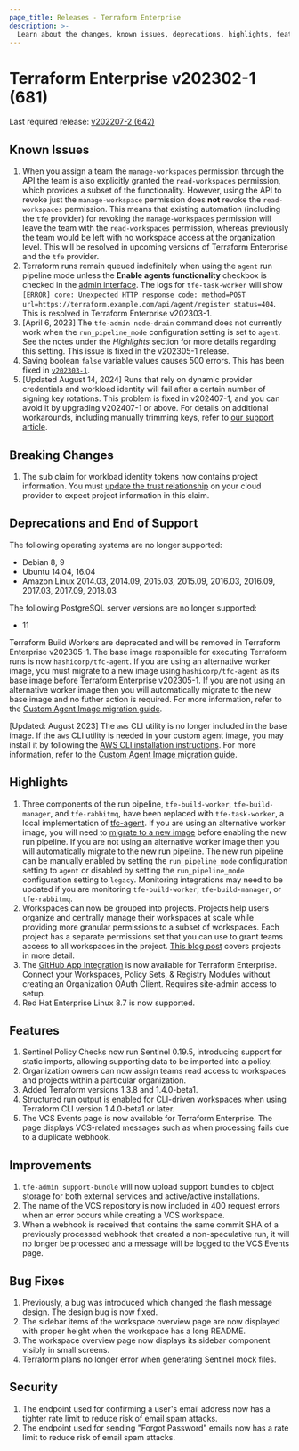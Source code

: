 ```yaml
---
page_title: Releases - Terraform Enterprise
description: >-
  Learn about the changes, known issues, deprecations, highlights, features, improvements, bug fixes, and security fixes for the v202302-1 (681) release.
---
```


# Terraform Enterprise v202302-1 (681)

Last required release: [v202207-2 (642)](/terraform/enterprise/releases/2022/v202207-2)

## Known Issues

1. When you assign a team the `manage-workspaces` permission through the API the team is also explicitly granted the `read-workspaces` permission, which provides a subset of the functionality. However, using the API to revoke just the `manage-workspace` permission does **not** revoke the `read-workspaces` permission. This means that existing automation (including the `tfe` provider) for revoking the `manage-workspaces` permission will leave the team with the `read-workspaces` permission, whereas previously the team would be left with no workspace access at the organization level. This will be resolved in upcoming versions of Terraform Enterprise and the `tfe` provider.
1. Terraform runs remain queued indefinitely when using the `agent` run pipeline mode unless the **Enable agents functionality** checkbox is checked in the [admin interface](/terraform/enterprise/application-administration/admin-access). The logs for `tfe-task-worker` will show `[ERROR] core: Unexpected HTTP response code: method=POST url=https://terraform.example.com/api/agent/register status=404`. This is resolved in Terraform Enterprise v202303-1.
1. [April 6, 2023] The `tfe-admin node-drain` command does not currently work when the `run_pipeline_mode` configuration setting is set to `agent`. See the notes under the _Highlights_ section for more details regarding this setting. This issue is fixed in the v202305-1 release.
1. Saving boolean `false` variable values causes 500 errors. This has been fixed in [`v202303-1`](/terraform/enterprise/releases/2023/v202303-1#bug-fixes).
1. [Updated August 14, 2024] Runs that rely on dynamic provider credentials and workload identity will fail after a certain number of signing key rotations. This problem is fixed in v202407-1, and you can avoid it by upgrading v202407-1 or above. For details on additional workarounds, including manually trimming keys, refer to [our support article](https://support.hashicorp.com/hc/en-us/articles/31715716966419-Issue-with-OIDC-Vault-key-rotation-mechanism-to-incorrectly-identify-the-newest-signing-key).

## Breaking Changes

1. The sub claim for workload identity tokens now contains project information. You must [update the trust relationship](https://support.hashicorp.com/hc/en-us/articles/13138701895699-Updating-Workload-Identity-for-Projects) on your cloud provider to expect project information in this claim.

## Deprecations and End of Support

The following operating systems are no longer supported:

- Debian 8, 9
- Ubuntu 14.04, 16.04
- Amazon Linux 2014.03, 2014.09, 2015.03, 2015.09, 2016.03, 2016.09, 2017.03, 2017.09, 2018.03

The following PostgreSQL server versions are no longer supported:

- 11

Terraform Build Workers are deprecated and will be removed in Terraform Enterprise v202305-1. The base image responsible for executing Terraform runs is now `hashicorp/tfc-agent`. If you are using an alternative worker image, you must migrate to a new image using `hashicorp/tfc-agent` as its base image before Terraform Enterprise v202305-1. If you are not using an alternative worker image then you will automatically migrate to the new base image and no futher action is required. For more information, refer to the [Custom Agent Image migration guide](/terraform/enterprise/replicated/administration/infrastructure/worker-to-agent-migration).

[Updated: August 2023] The `aws` CLI utility is no longer included in the base image. If the `aws` CLI utility is needed in your custom agent image, you may install it by following the [AWS CLI installation instructions](https://docs.aws.amazon.com/cli/latest/userguide/getting-started-install.html). For more information, refer to the [Custom Agent Image migration guide](/terraform/enterprise/replicated/administration/infrastructure/worker-to-agent-migration).

## Highlights

1. Three components of the run pipeline, `tfe-build-worker`, `tfe-build-manager`, and `tfe-rabbitmq`, have been replaced with `tfe-task-worker`, a local implementation of [tfc-agent](https://hub.docker.com/r/hashicorp/tfc-agent). If you are using an alternative worker image, you will need to [migrate to a new image](/terraform/enterprise/replicated/administration/infrastructure/worker-to-agent-migration) before enabling the new run pipeline. If you are not using an alternative worker image then you will automatically migrate to the new run pipeline. The new run pipeline can be manually enabled by setting the `run_pipeline_mode` configuration setting to `agent` or disabled by setting the `run_pipeline_mode` configuration setting to `legacy`. Monitoring integrations may need to be updated if you are monitoring `tfe-build-worker`, `tfe-build-manager`, or `tfe-rabbitmq`.
1. Workspaces can now be grouped into projects. Projects help users organize and centrally manage their workspaces at scale while providing more granular permissions to a subset of workspaces. Each project has a separate permissions set that you can use to grant teams access to all workspaces in the project. [This blog post](https://www.hashicorp.com/blog/terraform-cloud-adds-projects-to-organize-workspaces-at-scale) covers projects in more detail.
1. The [GitHub App Integration](/terraform/enterprise/application-administration/github-app-integration) is now available for Terraform Enterprise. Connect your Workspaces, Policy Sets, & Registry Modules without creating an Organization OAuth Client. Requires site-admin access to setup.
1. Red Hat Enterprise Linux 8.7 is now supported.

## Features

1. Sentinel Policy Checks now run Sentinel 0.19.5, introducing support for static imports, allowing supporting data to be imported into a policy.
1. Organization owners can now assign teams read access to workspaces and projects within a particular organization.
1. Added Terraform versions 1.3.8 and 1.4.0-beta1.
1. Structured run output is enabled for CLI-driven workspaces when using Terraform CLI version 1.4.0-beta1 or later.
1. The VCS Events page is now available for Terraform Enterprise. The page displays VCS-related messages such as when processing fails due to a duplicate webhook.

## Improvements

1. `tfe-admin support-bundle` will now upload support bundles to object storage for both external services and active/active installations.
1. The name of the VCS repository is now included in 400 request errors when an error occurs while creating a VCS workspace.
1. When a webhook is received that contains the same commit SHA of a previously processed webhook that created a non-speculative run, it will no longer be processed and a message will be logged to the VCS Events page.

## Bug Fixes

1. Previously, a bug was introduced which changed the flash message design. The design bug is now fixed.
1. The sidebar items of the workspace overview page are now displayed with proper height when the workspace has a long README.
1. The workspace overview page now displays its sidebar component visibly in small screens.
1. Terraform plans no longer error when generating Sentinel mock files.

## Security

1. The endpoint used for confirming a user's email address now has a tighter rate limit to reduce risk of email spam attacks.
1. The endpoint used for sending "Forgot Password" emails now has a rate limit to reduce risk of email spam attacks.
